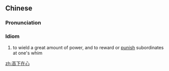 ==Chinese==
{{zh-forms|type=211}}

===Pronunciation===
{{zh-pron
|m=gāoxià zài xīn
|cat=id
}}

===Idiom===
{{zh-idiom}}

# to wield a great amount of power, and to reward or [[punish]] subordinates at one's whim

[[zh:高下在心]]